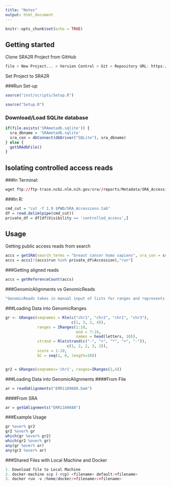 ```yaml
---
title: "Notes"
output: html_document
---
```


```r
knitr::opts_chunk$set(echo = TRUE)
```

## Getting started
Clone SRA2R Project from GitHub
```r
file > New Project... > Version Control > Git > Repository URL: https://github.com/rosachoe/SRA2R.git
```

Set Project to SRA2R

###Run Set-up
```r
source("inst/scripts/Setup.R")
```

```r
source("Setup.R")
```

### Download/Load SQLite database
```r
if(file.exists('SRAmetadb.sqlite')) {
  sra_dbname = 'SRAmetadb.sqlite'
  sra_con = dbConnect(dbDriver("SQLite"), sra_dbname)
} else {
  getSRAdbFile()
}
```

## Isolating controlled access reads
###In Terminal:
```r
wget ftp://ftp-trace.ncbi.nlm.nih.gov/sra//reports/Metadata/SRA_Accessions.tab
```

###In R:
```r
cmd_cut = "cut -f 1,9 $PWD/SRA_Accessions.tab"
df = read.delim(pipe(cmd_cut))
private_df = df[df$Visibility == 'controlled_access',]
```

## Usage
Getting public access reads from search
```r
accs = getSRA(search_terms = "breast cancer homo sapiens", sra_con = sra_con, acc_only = TRUE)
accs = accs[!(accs$run %in% private_df$Accession),"run"]
```

###Getting aligned reads
```r
accs = getReferenceCount(accs)
```

###GenomicAlignments vs GenomicReads
```r
"GenomicReads takes in manual input of lists for ranges and represents these locations as a table, whereas GenomicAlignments takes in files (.BAM) and converts them to a table form similar to that of GenomicReads. They can be used in conjunction, where GenomicReads would represent a constant set of locations, such as where a specific gene is located, and GenomicAlignments would represent reads from a specific organism/sample. Using the %over% function allows us to see if the samples overlap with the gene of interest."
```

###Loading Data into GenomicRanges
```r
gr <- GRanges(seqnames = Rle(c("chr1", "chr2", "chr1", "chr3"), 
                             c(1, 3, 2, 4)), 
              ranges = IRanges(1:10, 
                               end = 7:16, 
                               names = head(letters, 10)), 
              strand = Rle(strand(c("-", "+", "*", "+", "-")), 
                           c(1, 2, 2, 3, 2)), 
              score = 1:10, 
              GC = seq(1, 0, length=10))


gr2 = GRanges(seqnames='chr1', ranges=IRanges(1,4))
```

###Loading Data into GenomicAlignments
####From File
```r
ar = readGAlignments("ERR1189688.bam")
```
####From SRA
```R
ar = getGAlignments("ERR1189688")
```

###Example Usage
```r
gr %over% gr2
gr2 %over% gr
which(gr %over% gr2)
which(gr2 %over% gr)
any(gr %over% ar)
any(gr2 %over% ar)
```


###Shared Files with Local Machine and Docker
```r
1. Download file to Local Machine
2. docker-machine scp (-rcp) <filename> default:<filename>
3. docker run -v /home/docker/<filename>:<filename>
```

